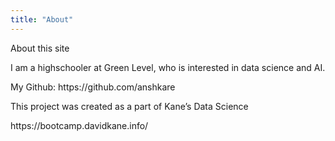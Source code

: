```yaml
---
title: "About"
---
```


About this site

I am a highschooler at Green Level, who is interested in data science and AI.

My Github: https://github.com/anshkare

This project was created as a part of Kane’s Data Science

https://bootcamp.davidkane.info/
